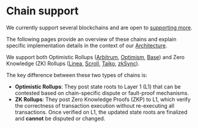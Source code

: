 # Chain support

We currently support several blockchains and are open to [supporting more](/contributing).

The following pages provide an overview of these chains and explain specific implementation details in the context of our [Architecture](/architecture).

We support both Optimistic Rollups ([Arbitrum](/chains/arbitrum), [Optimism](/chains/optimism), [Base](/chains/base)) and Zero Knowledge (ZK) Rollups ([Linea](/chains/linea), [Scroll](/chains/scroll), [Taiko](/chains/taiko), [zkSync](/chains/zksync)).

The key difference between these two types of chains is:

- **Optimistic Rollups**: They post state roots to Layer 1 (L1) that can be contested based on chain-specific dispute or fault-proof mechanisms.
- **ZK Rollups**: They post Zero Knowledge Proofs (ZKP) to L1, which verify the correctness of transaction execution without re-executing all transactions. Once verified on L1, the updated state roots are finalized and **cannot** be disputed or changed.